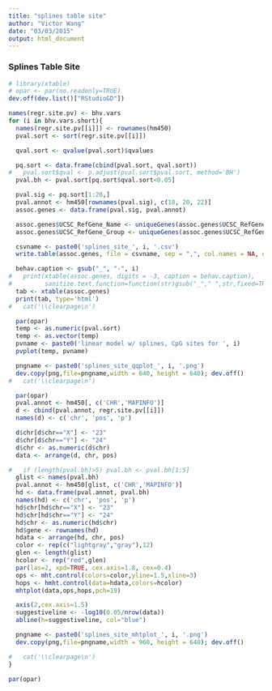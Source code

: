 ```yaml
---
title: "splines table site"
author: "Victor Wang"
date: "03/03/2015"
output: html_document
---
```


### Splines Table Site

```r
# library(xtable)
# opar <- par(no.readonly=TRUE)
dev.off(dev.list()["RStudioGD"])

names(regr.site.pv) <- bhv.vars
for (i in bhv.vars.short){
  names(regr.site.pv[[i]]) <- rownames(hm450)
  pval.sort <- sort(regr.site.pv[[i]])

  qval.sort <- qvalue(pval.sort)$qvalues

  pq.sort <- data.frame(cbind(pval.sort, qval.sort))
#   pval.sort$qval <- p.adjust(pval.sort$pval.sort, method='BH')
  pval.bh <- pval.sort[pq.sort$qval.sort<0.05]

  pval.sig <- pq.sort[1:20,]
  pval.annot <- hm450[rownames(pval.sig), c(18, 20, 22)]
  assoc.genes <- data.frame(pval.sig, pval.annot)

  assoc.genes$UCSC_RefGene_Name <- uniqueGenes(assoc.genes$UCSC_RefGene_Name)
  assoc.genes$UCSC_RefGene_Group <- uniqueGenes(assoc.genes$UCSC_RefGene_Group)

  csvname <- paste0('splines_site_', i, '.csv')
  write.table(assoc.genes, file = csvname, sep = ",", col.names = NA, qmethod = "double")

  behav.caption <- gsub("_", "-", i)
#   print(xtable(assoc.genes, digits = -3, caption = behav.caption), 
#         sanitize.text.function=function(str)gsub("_"," ",str,fixed=TRUE), type='html')
  tab <- xtable(assoc.genes)  
  print(tab, type='html')
#   cat('\\clearpage\n')

  par(opar)
  temp <- as.numeric(pval.sort)
  temp <- as.vector(temp)
  pvname <- paste0('linear model w/ splines, CpG sites for ', i)
  pvplot(temp, pvname)

  pngname <- paste0('splines_site_qqplot_', i, '.png')
  dev.copy(png,file=pngname,width = 640, height = 640); dev.off()
#   cat('\\clearpage\n')

  par(opar)
  pval.annot <- hm450[, c('CHR','MAPINFO')]
  d <- cbind(pval.annot, regr.site.pv[[i]])
  names(d) <- c('chr', 'pos', 'p')

  d$chr[d$chr=="X"] <- "23"
  d$chr[d$chr=="Y"] <- "24"
  d$chr <- as.numeric(d$chr)
  data <- arrange(d, chr, pos)

#   if (length(pval.bh)>5) pval.bh <- pval.bh[1:5]
  glist <- names(pval.bh)
  pval.annot <- hm450[glist, c('CHR','MAPINFO')]
  hd <- data.frame(pval.annot, pval.bh)
  names(hd) <- c('chr', 'pos', 'p')
  hd$chr[hd$chr=="X"] <- "23"
  hd$chr[hd$chr=="Y"] <- "24"
  hd$chr <- as.numeric(hd$chr)
  hd$gene <- rownames(hd)
  hdata <- arrange(hd, chr, pos)
  color <- rep(c("lightgray","gray"),12)
  glen <- length(glist)
  hcolor <- rep("red",glen)
  par(las=2, xpd=TRUE, cex.axis=1.8, cex=0.4)
  ops <- mht.control(colors=color,yline=1.5,xline=3)
  hops <- hmht.control(data=hdata,colors=hcolor)
  mhtplot(data,ops,hops,pch=19)

  axis(2,cex.axis=1.5)
  suggestiveline <- -log10(0.05/nrow(data))
  abline(h=suggestiveline, col="blue")

  pngname <- paste0('splines_site_mhtplot_', i, '.png')
  dev.copy(png,file=pngname,width = 960, height = 640); dev.off()

#   cat('\\clearpage\n')
}

par(opar)
```